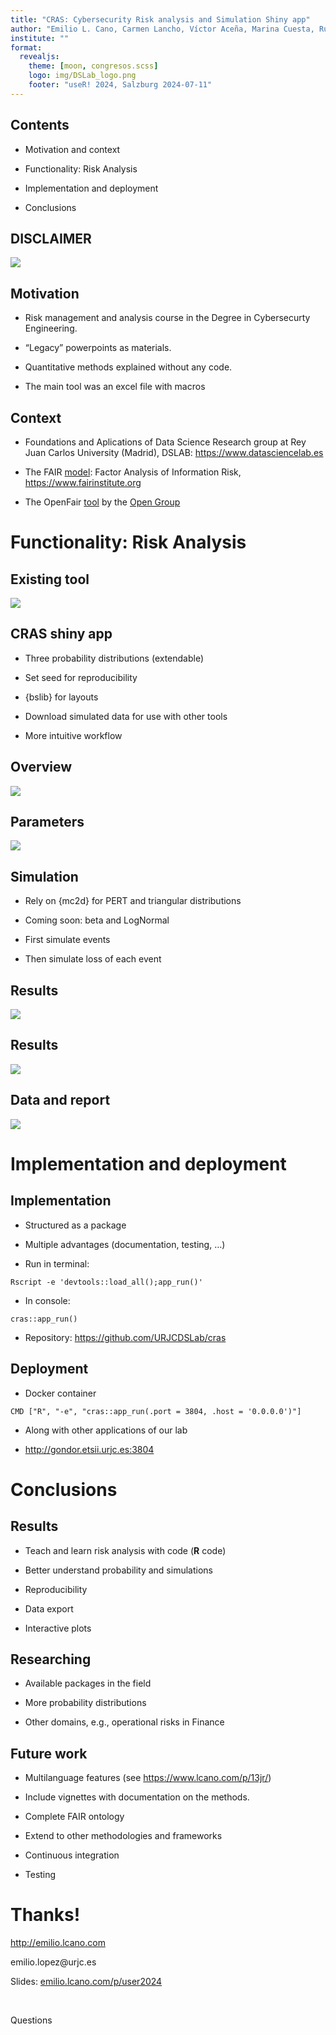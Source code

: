 ```yaml
---
title: "CRAS: Cybersecurity Risk analysis and Simulation Shiny app"
author: "Emilio L. Cano, Carmen Lancho, Víctor Aceña, Marina Cuesta, Rubén R. Fernández and Isaac Martín\n\nRey Juan Carlos University"
institute: ""
format: 
  revealjs:
    theme: [moon, congresos.scss]
    logo: img/DSLab_logo.png
    footer: "useR! 2024, Salzburg 2024-07-11"
---
```


## Contents

* Motivation and context

* Functionality: Risk Analysis

* Implementation and deployment

* Conclusions

## DISCLAIMER

![](img/aguila.jpg){fig-align=center}

## Motivation

* Risk management and analysis course in the Degree in Cybersecurty Engineering.

* "Legacy" powerpoints as materials.

* Quantitative methods explained without any code.

* The main tool was an excel file with macros


## Context

* Foundations and Aplications of Data Science Research group at Rey Juan Carlos University (Madrid), DSLAB: <https://www.datasciencelab.es>

* The FAIR [model](https://www.fairinstitute.org/blog/fair-model-on-a-page#:~:text=FAIR%20is%20a%20methodology%20used,of%20risk%20in%20financial%20terms.): Factor Analysis of Information Risk, <https://www.fairinstitute.org>

* The OpenFair [tool](https://blog.opengroup.org/2018/03/29/introducing-the-open-group-open-fair-risk-analysis-tool/) by the [Open Group](https://www.opengroup.org)


# Functionality: Risk Analysis

## Existing tool

![](img/openfairtool.png)

## CRAS shiny app

* Three probability distributions (extendable)

* Set seed for reproducibility

* {bslib} for layouts

* Download simulated data for use with other tools

* More intuitive workflow


## Overview

![](img/1_overview.png)

## Parameters

![](img/2_parameters.png)

## Simulation

* Rely on {mc2d} for PERT and triangular distributions

* Coming soon: beta and LogNormal

* First simulate events

* Then simulate loss of each event

## Results

![](img/3_results_density.png)

## Results

![](img/3_results_chance.png)

## Data and report

![](img/4_data.png)


# Implementation and deployment

## Implementation

* Structured as a package

* Multiple advantages (documentation, testing, ...)

* Run in terminal: 

`Rscript -e 'devtools::load_all();app_run()'`

* In console:

`cras::app_run()`

* Repository: <https://github.com/URJCDSLab/cras>

## Deployment

* Docker container

`CMD ["R", "-e", "cras::app_run(.port = 3804, .host = '0.0.0.0')"]`

* Along with other applications of our lab

* <http://gondor.etsii.urjc.es:3804>

# Conclusions

## Results

* Teach and learn risk analysis with code (**R** code)

* Better understand probability and simulations

* Reproducibility

* Data export

* Interactive plots

## Researching

* Available packages in the field

* More probability distributions

* Other domains, e.g., operational risks in Finance



## Future work

* Multilanguage features (see <https://www.lcano.com/p/13jr/>)    

* Include vignettes with documentation on the methods.

* Complete FAIR ontology

* Extend to other methodologies and frameworks

* Continuous integration

* Testing



# Thanks! 



[http://emilio.lcano.com](https://emilio.lcano.com)

[emilio.lopez@urjc.es]{.red}

Slides: [emilio.lcano.com/p/user2024](http://emilio.lcano.com/p/user2024/)

\

Questions

